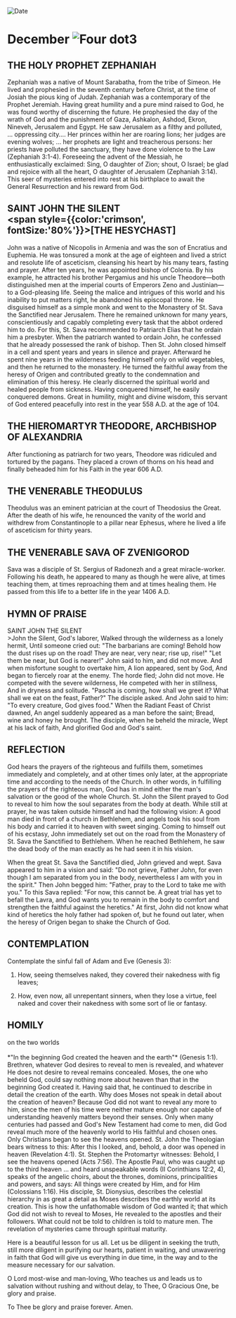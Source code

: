 
<RunningHead />
<Image src="/title-imprint.png" height={68} width={50} alt="Date" className="title-imprint"/>

# <div id="date">December <Image className="four-dot" src="/four-dot.png" height={15} width={15} alt="Four dot" />3</div>

## THE HOLY PROPHET ZEPHANIAH

Zephaniah was a native of Mount Sarabatha, from the tribe of Simeon. He lived and prophesied in the seventh century before Christ, at the time of Josiah the pious king of Judah. Zephaniah was a contemporary of the Prophet Jeremiah. Having great humility and a pure mind raised to God, he was found worthy of discerning the future. He prophesied the day of the wrath of God and the punishment of Gaza, Ashkalon, Ashdod, Ekron, Nineveh, Jerusalem and Egypt. He saw Jerusalem as a filthy and polluted, … oppressing city…. Her princes within her are roaring lions; her judges are evening wolves; … her prophets are light and treacherous persons: her priests have polluted the sanctuary, they have done violence to the Law (Zephaniah 3:1-4). Foreseeing the advent of the Messiah, he enthusiastically exclaimed: Sing, O daughter of Zion; shout, O Israel; be glad and rejoice with all the heart, O daughter of Jerusalem (Zephaniah 3:14). This seer of mysteries entered into rest at his birthplace to await the General Resurrection and his reward from God.

## SAINT JOHN THE SILENT<br /><span style={{color:'crimson', fontSize:'80%'}}>[THE HESYCHAST]</span>

John was a native of Nicopolis in Armenia and was the son of Encratius and Euphemia. He was tonsured a monk at the age of eighteen and lived a strict and resolute life of asceticism, cleansing his heart by his many tears, fasting and prayer. After ten years, he was appointed bishop of Colonia. By his example, he attracted his brother Pergamius and his uncle Theodore—both distinguished men at the imperial courts of Emperors Zeno and Justinian—to a God-pleasing life. Seeing the malice and intrigues of this world and his inability to put matters right, he abandoned his episcopal throne. He disguised himself as a simple monk and went to the Monastery of St. Sava the Sanctified near Jerusalem. There he remained unknown for many years, conscientiously and capably completing every task that the abbot ordered him to do. For this, St. Sava recommended to Patriarch Elias that he ordain him a presbyter. When the patriarch wanted to ordain John, he confessed that he already possessed the rank of bishop. Then St. John closed himself in a cell and spent years and years in silence and prayer. Afterward he spent nine years in the wilderness feeding himself only on wild vegetables, and then he returned to the monastery. He turned the faithful away from the heresy of Origen and contributed greatly to the condemnation and elimination of this heresy. He clearly discerned the spiritual world and healed people from sickness. Having conquered himself, he easily conquered demons. Great in humility, might and divine wisdom, this servant of God entered peacefully into rest in the year 558 A.D. at the age of 104.

## THE HIEROMARTYR THEODORE, ARCHBISHOP OF ALEXANDRIA

After functioning as patriarch for two years, Theodore was ridiculed and tortured by the pagans. They placed a crown of thorns on his head and finally beheaded him for his Faith in the year 606 A.D.

## THE VENERABLE THEODULUS

Theodulus was an eminent patrician at the court of Theodosius the Great. After the death of his wife, he renounced the vanity of the world and withdrew from Constantinople to a pillar near Ephesus, where he lived a life of asceticism for thirty years.

## THE VENERABLE SAVA OF ZVENIGOROD

Sava was a disciple of St. Sergius of Radonezh and a great miracle-worker. Following his death, he appeared to many as though he were alive, at times teaching them, at times reproaching them and at times healing them. He passed from this life to a better life in the year 1406 A.D.


## HYMN OF PRAISE
<div style={{textAlign:'center', color:'crimson', fontWeight:'bold'}}>
SAINT JOHN THE SILENT
</div>
>John the Silent, God's laborer,  
Walked through the wilderness as a lonely hermit,  
Until someone cried out: "The barbarians are coming!  
Behold how the dust rises up on the road!  
They are near, very near; rise up, rise!"  
"Let them be near, but God is nearer!"  
John said to him, and did not move.  
And when misfortune sought to overtake him,  
A lion appeared, sent by God,  
And began to fiercely roar at the enemy.  
The horde fled; John did not move.  
He competed with the severe wilderness,  
He competed with her in stillness,  
And in dryness and solitude.  
"Pascha is coming, how shall we greet it?  
What shall we eat on the feast, Father?"  
The disciple asked. And John said to him:  
"To every creature, God gives food."  
When the Radiant Feast of Christ dawned,  
An angel suddenly appeared as a man before the saint;  
Bread, wine and honey he brought.  
The disciple, when he beheld the miracle,  
Wept at his lack of faith,  
And glorified God and God's saint.  


## REFLECTION

God hears the prayers of the righteous and fulfills them, sometimes immediately and completely, and at other times only later, at the appropriate time and according to the needs of the Church. In other words, in fulfilling the prayers of the righteous man, God has in mind either the man's salvation or the good of the whole Church. St. John the Silent prayed to God to reveal to him how the soul separates from the body at death. While still at prayer, he was taken outside himself and had the following vision: A good man died in front of a church in Bethlehem, and angels took his soul from his body and carried it to heaven with sweet singing. Coming to himself out of his ecstasy, John immediately set out on the road from the Monastery of St. Sava the Sanctified to Bethlehem. When he reached Bethlehem, he saw the dead body of the man exactly as he had seen it in his vision.

When the great St. Sava the Sanctified died, John grieved and wept. Sava appeared to him in a vision and said: "Do not grieve, Father John, for even though I am separated from you in the body, nevertheless I am with you in the spirit." Then John begged him: "Father, pray to the Lord to take me with you." To this Sava replied: "For now, this cannot be. A great trial has yet to befall the Lavra, and God wants you to remain in the body to comfort and strengthen the faithful against the heretics." At first, John did not know what kind of heretics the holy father had spoken of, but he found out later, when the heresy of Origen began to shake the Church of God.


## CONTEMPLATION

Contemplate the sinful fall of Adam and Eve (Genesis 3):

1. How, seeing themselves naked, they covered their nakedness with fig leaves;

2. How, even now, all unrepentant sinners, when they lose a virtue, feel naked and cover their nakedness with some sort of lie or fantasy.


## HOMILY
<div style={{textAlign:'center', color:'crimson', fontWeight:'bold'}}>
on the two worlds
</div>
<br />
<div style={{textAlign:'right'}}>
*"In the beginning God created the heaven and the earth"* (Genesis 1:1).
</div>
Brethren, whatever God desires to reveal to men is revealed, and whatever He does not desire to reveal remains concealed. Moses, the one who beheld God, could say nothing more about heaven than that in the beginning God created it. Having said that, he continued to describe in detail the creation of the earth. Why does Moses not speak in detail about the creation of heaven? Because God did not want to reveal any more to him, since the men of his time were neither mature enough nor capable of understanding heavenly matters beyond their senses. Only when many centuries had passed and God's New Testament had come to men, did God reveal much more of the heavenly world to His faithful and chosen ones. Only Christians began to see the heavens opened. St. John the Theologian bears witness to this: After this I looked, and, behold, a door was opened in heaven (Revelation 4:1). St. Stephen the Protomartyr witnesses: Behold, I see the heavens opened (Acts 7:56). The Apostle Paul, who was caught up to the third heaven … and heard unspeakable words (II Corinthians 12:2, 4), speaks of the angelic choirs, about the thrones, dominions, principalities and powers, and says: All things were created by Him, and for Him (Colossians 1:16). His disciple, St. Dionysius, describes the celestial hierarchy in as great a detail as Moses describes the earthly world at its creation. This is how the unfathomable wisdom of God wanted it; that which God did not wish to reveal to Moses, He revealed to the apostles and their followers. What could not be told to children is told to mature men. The revelation of mysteries came through spiritual maturity.

Here is a beautiful lesson for us all. Let us be diligent in seeking the truth, still more diligent in purifying our hearts, patient in waiting, and unwavering in faith that God will give us everything in due time, in the way and to the measure necessary for our salvation. 

O Lord most-wise and man-loving, Who teaches us and leads us to salvation without rushing and without delay, to Thee, O Gracious One, be glory and praise.

To Thee be glory and praise forever. Amen.

